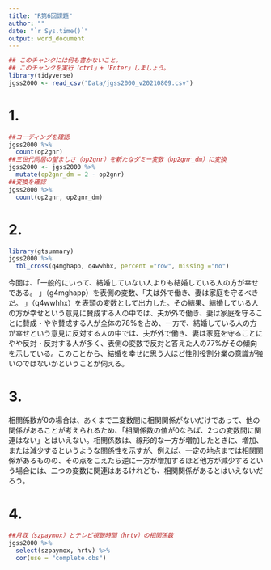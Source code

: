 ```yaml
---
title: "R第6回課題"
author: ""
date: "`r Sys.time()`"
output: word_document
---
```


```r
## このチャンクには何も書かないこと。
## このチャンクを実行「ctrl」+「Enter」しましょう。
library(tidyverse)
jgss2000 <- read_csv("Data/jgss2000_v20210809.csv")
```

# 1.
```r
##コーディングを確認
jgss2000 %>% 
  count(op2gnr)
##三世代同居の望ましさ（op2gnr）を新たなダミー変数（op2gnr_dm）に変換
jgss2000 <- jgss2000 %>% 
  mutate(op2gnr_dm = 2 - op2gnr)
##変換を確認
jgss2000 %>% 
  count(op2gnr, op2gnr_dm)
```

  

# 2.
```r
library(gtsummary)
jgss2000 %>% 
  tbl_cross(q4mghapp, q4wwhhx, percent ="row", missing ="no")
```

今回は、「一般的にいって、結婚していない人よりも結婚している人の方が幸せである。 」（g4mghapp）を表側の変数、「夫は外で働き、妻は家庭を守るべきだ。 」（q4wwhhx）を表頭の変数として出力した。その結果、結婚している人の方が幸せという意見に賛成する人の中では、夫が外で働き、妻は家庭を守ることに賛成・やや賛成する人が全体の78%を占め、一方で、結婚している人の方が幸せという意見に反対する人の中では、夫が外で働き、妻は家庭を守ることにやや反対・反対する人が多く、表側の変数で反対と答えた人の77%がその傾向を示している。このことから、結婚を幸せに思う人ほど性別役割分業の意識が強いのではないかということが伺える。

# 3.

相関係数が0の場合は、あくまで二変数間に相関関係がないだけであって、他の関係があることが考えられるため、「相関係数の値が0ならば、2つの変数間に関連はない」とはいえない。相関係数は、線形的な一方が増加したときに、増加、または減少するというような関係性を示すが、例えば、一定の地点までは相関関係があるものの、その点をこえたら逆に一方が増加するほど他方が減少するという場合には、二つの変数に関連はあるけれども、相関関係があるとはいえないだろう。

# 4.

```r
##月収（szpaymox）とテレビ視聴時間（hrtv）の相関係数
jgss2000 %>% 
  select(szpaymox, hrtv) %>% 
  cor(use = "complete.obs")

```

